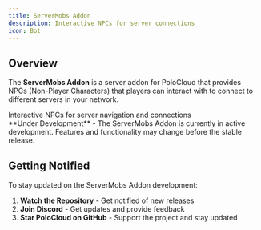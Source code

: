```yaml
---
title: ServerMobs Addon
description: Interactive NPCs for server connections
icon: Bot
---
```



## Overview

The **ServerMobs Addon** is a server addon for PoloCloud that provides NPCs (Non-Player Characters) that players can interact with to connect to different servers in your network.

<div className="text-center mb-12">
    <div className="w-20 h-1 bg-gradient-to-r from-transparent via-primary/50 to-transparent rounded-full mx-auto mb-6" />
    <div className="text-xl text-muted-foreground max-w-3xl mx-auto">
        Interactive NPCs for server navigation and connections
    </div>
</div>

<Callout type="warning">
**Under Development** - The ServerMobs Addon is currently in active development. Features and functionality may change before the stable release.
</Callout>

## Getting Notified

To stay updated on the ServerMobs Addon development:

1. **Watch the Repository** - Get notified of new releases
2. **Join Discord** - Get updates and provide feedback
3. **Star PoloCloud on GitHub** - Support the project and stay updated
